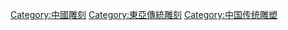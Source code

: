 [[Category:中國雕刻|Category:中國雕刻]]
[[Category:東亞傳統雕刻|Category:東亞傳統雕刻]]
[[Category:中国传统雕塑|Category:中国传统雕塑]]
